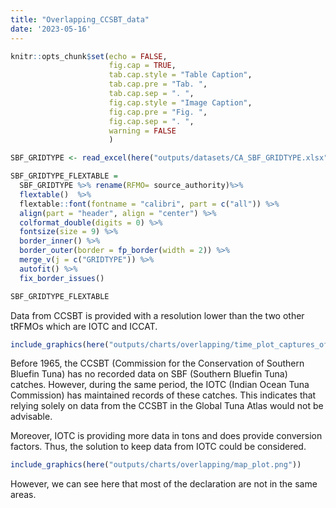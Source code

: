 ```yaml
---
title: "Overlapping_CCSBT_data"
date: '2023-05-16'
---
```



```r
knitr::opts_chunk$set(echo = FALSE, 
                      fig.cap = TRUE, 
                      tab.cap.style = "Table Caption", 
                      tab.cap.pre = "Tab. ",
                      tab.cap.sep = ". ", 
                      fig.cap.style = "Image Caption", 
                      fig.cap.pre = "Fig. ", 
                      fig.cap.sep = ". ", 
                      warning = FALSE
                      )
```



```r

SBF_GRIDTYPE <- read_excel(here("outputs/datasets/CA_SBF_GRIDTYPE.xlsx"))

SBF_GRIDTYPE_FLEXTABLE = 
  SBF_GRIDTYPE %>% rename(RFMO= source_authority)%>%
  flextable()  %>% 
  flextable::font(fontname = "calibri", part = c("all")) %>% 
  align(part = "header", align = "center") %>% 
  colformat_double(digits = 0) %>%
  fontsize(size = 9) %>% 
  border_inner() %>% 
  border_outer(border = fp_border(width = 2)) %>% 
  merge_v(j = c("GRIDTYPE")) %>% 
  autofit() %>% 
  fix_border_issues()

SBF_GRIDTYPE_FLEXTABLE

```



Data from CCSBT is provided with a resolution lower than the two other tRFMOs which are IOTC and ICCAT.



```r


include_graphics(here("outputs/charts/overlapping/time_plot_captures_of_sbf.png"))

```


Before 1965, the CCSBT (Commission for the Conservation of Southern Bluefin Tuna) has no recorded data on SBF (Southern Bluefin Tuna) catches. However, during the same period, the IOTC (Indian Ocean Tuna Commission) has maintained records of these catches. This indicates that relying solely on data from the CCSBT in the Global Tuna Atlas would not be advisable.


Moreover, IOTC is providing more data in tons and does provide conversion factors. Thus, the solution to keep data from IOTC could be considered.




```r


include_graphics(here("outputs/charts/overlapping/map_plot.png"))

```

However, we can see here that most of the declaration are not in the same areas.

